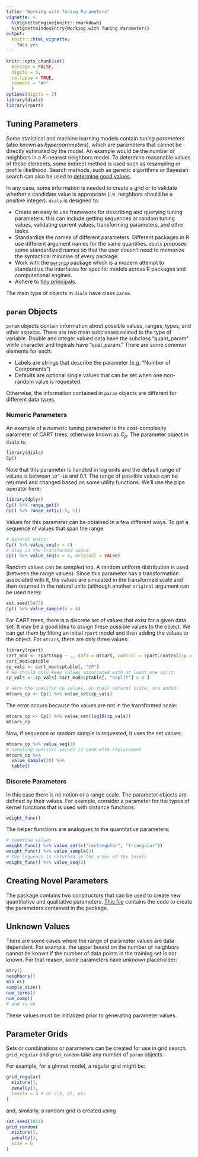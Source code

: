 ```yaml
---
title: "Working with Tuning Parameters"
vignette: >
  %\VignetteEngine{knitr::rmarkdown}
  %\VignetteIndexEntry{Working with Tuning Parameters}
output:
  knitr:::html_vignette:
    toc: yes
---
```


```r
knitr::opts_chunk$set(
  message = FALSE,
  digits = 3,
  collapse = TRUE,
  comment = "#>"
  )
options(digits = 3)
library(dials)
library(rpart)
```

## Tuning Parameters 

Some statistical and machine learning models contain _tuning parameters_ (also known as _hyperparameters_), which are parameters that cannot be directly estimated by the model. An example would be the number of neighbors in a _K_-nearest neighbors model. To determine reasonable values of these elements, some indirect method is used such as resampling or profile likelihood. Search methods, such as genetic algorithms or Bayesian search can also be used to [determine good values](https://github.com/topepo/Optimization-Methods-for-Tuning-Predictive-Models). 

In any case, some information is needed to create a grid or to validate whether a candidate value is appropriate (i.e. neighbors should be a positive integer). `dials` is designed to:

 * Create an easy to use framework for describing and querying tuning parameters. this can include getting sequences or random tuning values, validating current values, transforming parameters, and other tasks.
 * Standardize the names of different parameters. Different packages in R use different argument names for the same quantities. `dials` proposes some standardized names so that the user doesn't need to memorize the syntactical minutiae of every package. 
 * Work with the [`parsnip`](https://topepo.github.io/parsnip/)  package which is a modern attempt to standardize the interfaces for specific models across R packages and computational engines. 
 * Adhere to [tidy principals](https://cran.r-project.org/package=tidyverse/vignettes/manifesto.html). 

The main type of objects in `dials` have class `param`.


## `param` Objects

`param` objects contain information about possible values, ranges, types, and other aspects. There are two main subclasses related to the type of variable. Double and integer valued data have the subclass "quant_param" while character and logicals have "qual_param." There are some common elements for each:

 * Labels are strings that describe the parameter (e.g. "Number of Components")
 * Defaults are optional single values that can be set when one non-random value is requested. 

Otherwise, the information contained in `param` objects are different for different data types. 


### Numeric Parameters

An example of a numeric tuning parameter is the cost-complexity parameter of CART trees, otherwise known as $C_p$. The parameter object in `dials` is:

```r
library(dials)
Cp()
```

Note that this parameter is handled in log units and the default range of values is between `10^-10` and 0.1. The range of possible values can be returned and changed based on some utility functions. We'll use the pipe operator here:

```r
library(dplyr)
Cp() %>% range_get()
Cp() %>% range_set(c(-5, 1))
```

Values for this parameter can be obtained in a few different ways. To get a sequence of values that span the range: 

```r
# Natural units:
Cp() %>% value_seq(n = 4)
# Stay in the transformed space:
Cp() %>% value_seq(n = 4, original = FALSE)
```

Random values can be sampled too. A random uniform distribution is used (between the range values). Since this parameter has a transformation associated with it, the values are simulated in the transformed scale and then returned in the natural units (although another `original` argument can be used here): 

```r
set.seed(5473)
Cp() %>% value_sample(n = 4)
```

For CART trees, there is a discrete set of values that exist for a given data set. It may be a good idea to assign these possible values to the object. We can get them by fitting an initial `rpart` model and then adding the values to the object. For `mtcars`, there are only three values:

```r
library(rpart)
cart_mod <- rpart(mpg ~ ., data = mtcars, control = rpart.control(cp = 0.000001))
cart_mod$cptable
cp_vals <- cart_mod$cptable[, "CP"]
# We should only keep values associated with at least one split:
cp_vals <- cp_vals[ cart_mod$cptable[, "nsplit"] > 0 ]

# Here the specific Cp values, on their natural scale, are added:
mtcars_cp <- Cp() %>% value_set(cp_vals)
```

The error occurs because the values are not in the transformed scale:

```r
mtcars_cp <- Cp() %>% value_set(log10(cp_vals))
mtcars_cp
```

Now, if sequence or random sample is requested, it uses the set values:

```r
mtcars_cp %>% value_seq(2)
# Sampling specific values is done with replacement
mtcars_cp %>% 
  value_sample(20) %>% 
  table()
```


### Discrete Parameters

In this case there is no notion or a range scale. The parameter objects are defined by their values. For example, consider a parameter for the types of kernel functions that is used with distance functions:

```r
weight_func()
```

The helper functions are analogues to the quantitative parameters:

```r
# redefine values
weight_func() %>% value_set(c("rectangular", "triangular"))
weight_func() %>% value_sample(3)
# the sequence is returned in the order of the levels
weight_func() %>% value_seq(3)
```

## Creating Novel Parameters

The package contains two constructors that can be used to create new quantitative and qualitative parameters. [This file](https://github.com/tidymodels/dials/blob/master/R/parameters.R) contains the code to create the parameters contained in the package. 

## Unknown Values

There are some cases where the range of parameter values are data dependent. For example, the upper bound on the number of neighbors cannot be known if the number of data points in the training set is not known. For that reason, some parameters have _unknown_ placeholder:

```r
mtry()
neighbors()
min_n()
sample_size()
num_terms()
num_comp()
# and so on
```

These values must be initialized prior to generating parameter values. 

## Parameter Grids

Sets or combinations or parameters can be created for use in grid search. `grid_regular` and `grid_random` take any number of `param` objects. 

For example, for a glmnet model, a regular grid might be:

```r
grid_regular(
  mixture(),
  penalty(),
  levels = 3 # or c(3, 4), etc
)
```

and, similarly, a random grid is created using

```r
set.seed(1041)
grid_random(
  mixture(),
  penalty(),
  size = 6 
)
```

